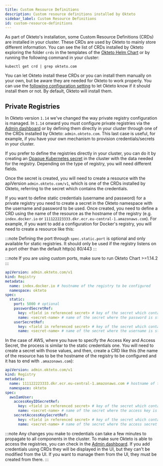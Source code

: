```yaml
---
title: Custom Resource Definitions
description: Custom resource definitions installed by Okteto
sidebar_label: Custom Resource Definitions
id: custom-resource-definitions
---
```



As part of Okteto's installation, some Custom Resource Definitions (CRDs) are installed in your cluster. These CRDs are used by Okteto to mainly store different information. You can see the list of CRDs installed by Okteto exploring the folder `crds` in the templates of the [Okteto Helm Chart](https://artifacthub.io/packages/helm/okteto/okteto) or by running the following command in your cluster:

```console
kubectl get crd | grep okteto.com
```

You can let Okteto install these CRDs or you can install them manually on your own, but be aware they are needed for Okteto to work properly. You can use the [following configuration setting](get-started/configure/configuration-settings/#crds) to let Okteto know if it should install them or not. By default, Okteto will install them.

## Private Registries

In Okteto version `1.14` we've changed the way private registry configuration is managed. In `1.14` onward you must configure private registries via the [Admin dashboard](manage-okteto/admin-dashboard/#registry-credentials) or by defining them directly in your cluster through one of the CRDs installed by Okteto: `admin.okteto.com`. This last case is useful, for example, if you have your own mechanism to provision credentials/secrets in your cluster.

If you prefer to define the registries directly in your cluster, you can do it by creating an [Opaque Kubernetes secret](https://kubernetes.io/docs/concepts/configuration/secret/#creating-a-secret) in the cluster with the data needed for the registry. Depending on the type of registry, you will need different fields.

Once the secret is created, you will need to create a resource with the apiVersion `admin.okteto.com/v1`, which is one of the CRDs installed by Okteto, referring to the secret which contains the credentials.

If you want to define static credentials (username and password) for a private registry you need to create a secret in the Okteto namespace with the username and password to be used. Once created, you need to define a CRD using the name of the resource as the hostname of the registry (e.g. `index.docker.io` or `111122223333.dkr.ecr.eu-central-1.amazonaws.com`).  For example, if you want to add a configuration for Docker's registry, you will need to create a resource like this:

:::note
Defining the port through `spec.static.port` is optional and only available for static registries. It should only be used if the registry listens on a port other than the default http(s) 80/443
:::

:::note
If you are using custom ports, make sure to run Okteto Chart >=1.14.2
:::

```yaml
apiVersion: admin.okteto.com/v1
kind: Registry
metadata:
  name: index.docker.io # hostname of the registry to be configured
  namespace: okteto
spec:
  static:
    port: 5000 # optional
    passwordSecretRef:
      key: <field in referenced secret> # key of the secret which contains the password
      name: <secret-name> # name of the secret where the password is stored
    userSecretRef:
      key: <field in referenced secret> # key of the secret which contains the username
      name: <secret-name> # name of the secret where the username is stored
```

In the case of AWS, where you have to specify the Access Key and Access Secret, the process is similar to the static credentials one. You will need to create a secret with those values, and then, create a CRD like this (the name of the resource has to be the hostname of the registry to be configured and it has to end with `.amazonaws.com`):

```yaml
apiVersion: admin.okteto.com/v1
kind: Registry
metadata:
  name: 111122223333.dkr.ecr.eu-central-1.amazonaws.com # hostname of the registry to be configured
  namespace: okteto
spec:
  awsIamUser:
    accessKeyIDSecretRef:
      key: <field in referenced secret> # key of the secret which contains the access key
      name: <secret-name> # name of the secret where the access key is stored
    secretAccessKeySecretRef:
      key: <field in referenced secret> # key of the secret which contains the access secret key
      name: <secret-name> # name of the secret where the access secret is stored
```

:::note
Any changes you make to credentials can take a few minutes to propagate to all components in the cluster. To make sure Okteto is able to access the registries, you can check in the [Admin dashboard](manage-okteto/admin-dashboard/#registry-credentials). If you add credentials using CRDs they will be displayed in the UI, but they can't be modified from the UI. If you want to manage them from the UI, they must be created from there.
:::